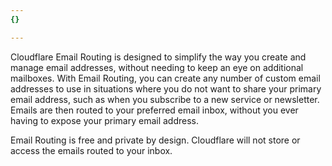 ```yaml
---
{}

---
```


Cloudflare Email Routing is designed to simplify the way you create and manage email addresses, without needing to keep an eye on additional mailboxes. With Email Routing, you can create any number of custom email addresses to use in situations where you do not want to share your primary email address, such as when you subscribe to a new service or newsletter. Emails are then routed to your preferred email inbox, without you ever having to expose your primary email address.

Email Routing is free and private by design. Cloudflare will not store or access the emails routed to your inbox.
